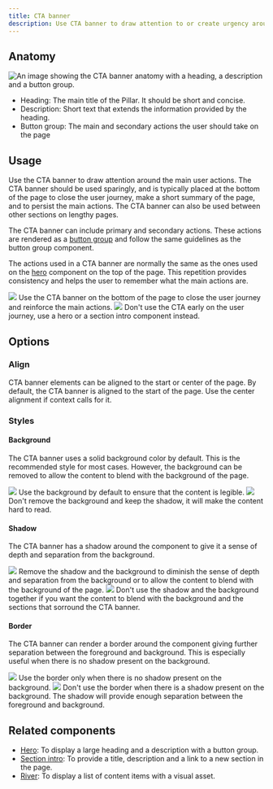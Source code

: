 ```yaml
---
title: CTA banner
description: Use CTA banner to draw attention to or create urgency around a user action.
---
```



## Anatomy

![An image showing the CTA banner anatomy with a heading, a description and a button group.](https://github.com/primer/brand/assets/912236/779c909d-21eb-42b8-b3dd-963e0113102c)

- Heading: The main title of the Pillar. It should be short and concise.
- Description: Short text that extends the information provided by the heading.
- Button group: The main and secondary actions the user should take on the page

## Usage

Use the CTA banner to draw attention around the main user actions. The CTA banner should be used sparingly, and is typically placed at the bottom of the page to close the user journey,
make a short summary of the page, and to persist the main actions. The CTA banner can also be used between other sections on lengthy pages.

The CTA banner can include primary and secondary actions. These actions are rendered as a [button group](/components/ButtonGroup) and follow the same guidelines as the button group component.

The actions used in a CTA banner are normally the same as the ones used on the [hero](/components/Hero) component on the top of the page. This repetition provides consistency and helps the user to remember what the main actions are.

<DoDontContainer>
  <Do>
    <img src="https://github.com/primer/brand/assets/912236/952c6855-139b-42c1-a5df-ae3574c02f3c" />
    <Caption>
      Use the CTA banner on the bottom of the page to close the user journey and
      reinforce the main actions.
    </Caption>
  </Do>
  <Dont>
    <img src="https://github.com/primer/brand/assets/912236/389a4458-a558-4f8f-9656-d1aa51c82b3e" />
    <Caption>
      Don't use the CTA early on the user journey, use a hero or a section intro
      component instead.
    </Caption>
  </Dont>
</DoDontContainer>

## Options

### Align

CTA banner elements can be aligned to the start or center of the page. By default, the CTA banner is aligned to the start of the page. Use the center alignment if context calls for it.

### Styles

#### Background

The CTA banner uses a solid background color by default. This is the recommended style for most cases. However, the background can be removed to allow the content to blend with the background of the page.

<DoDontContainer>
  <Do>
    <img src="https://github.com/primer/brand/assets/912236/1a142793-0293-4fdd-8eca-a99c8325e340" />
    <Caption>
      Use the background by default to ensure that the content is legible.
    </Caption>
  </Do>
  <Dont>
    <img src="https://github.com/primer/brand/assets/912236/4d49b984-7baa-4f9e-a1f6-d4214640a4f7" />
    <Caption>
      Don't remove the background and keep the shadow, it will make the content
      hard to read.
    </Caption>
  </Dont>
</DoDontContainer>

#### Shadow

The CTA banner has a shadow around the component to give it a sense of depth and separation from the background.

<DoDontContainer>
  <Do>
    <img src="https://github.com/primer/brand/assets/912236/22ccf3b3-7bed-4997-9b28-4d0d298386ac" />
    <Caption>
      Remove the shadow and the background to diminish the sense of depth and
      separation from the background or to allow the content to blend with the
      background of the page.
    </Caption>
  </Do>
  <Dont>
    <img src="https://github.com/primer/brand/assets/912236/a87c2851-41f4-41c5-810a-47b6270b1173" />
    <Caption>
      Don't use the shadow and the background together if you want the content
      to blend with the background and the sections that sorround the CTA
      banner.
    </Caption>
  </Dont>
</DoDontContainer>

#### Border

The CTA banner can render a border around the component giving further separation between the foreground and background. This is especially useful when there is no shadow present on the background.

<DoDontContainer>
  <Do>
    <img src="https://github.com/primer/brand/assets/912236/a50c6341-6794-4e94-84bb-5351aad58151" />
    <Caption>
      Use the border only when there is no shadow present on the background.
    </Caption>
  </Do>
  <Dont>
    <img src="https://github.com/primer/brand/assets/912236/16d47d54-6d42-495b-975e-286cf3c73660" />
    <Caption>
      Don't use the border when there is a shadow present on the background. The
      shadow will provide enough separation between the foreground and
      background.
    </Caption>
  </Dont>
</DoDontContainer>

## Related components

- [Hero](/components/Hero): To display a large heading and a description with a button group.
- [Section intro](/components/SectionIntro): To provide a title, description and a link to a new section in the page.
- [River](/components/River): To display a list of content items with a visual asset.
